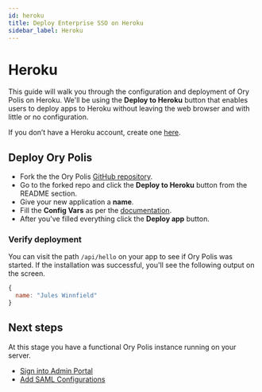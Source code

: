 ```yaml
---
id: heroku
title: Deploy Enterprise SSO on Heroku
sidebar_label: Heroku
---
```


# Heroku

This guide will walk you through the configuration and deployment of Ory Polis on Heroku. We'll be using the **Deploy to Heroku**
button that enables users to deploy apps to Heroku without leaving the web browser and with little or no configuration.

If you don’t have a Heroku account, create one [here](https://signup.heroku.com/).

## Deploy Ory Polis

- Fork the the Ory Polis [GitHub repository](https://github.com/ory/polis/fork).
- Go to the forked repo and click the **Deploy to Heroku** button from the README section.
- Give your new application a **name**.
- Fill the **Config Vars** as per the [documentation](../../deploy/env-variables).
- After you've filled everything click the **Deploy app** button.

### Verify deployment

You can visit the path `/api/hello` on your app to see if Ory Polis was started. If the installation was successful, you'll see
the following output on the screen.

```javascript
{
  name: "Jules Winnfield"
}
```

## Next steps

At this stage you have a functional Ory Polis instance running on your server.

- [Sign into Admin Portal](../../admin-portal/index.mdx#authentication-methods)
- [Add SAML Configurations](../../admin-portal/enterprise-sso.mdx)

